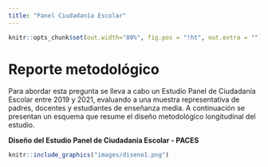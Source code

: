 ---
title: "Panel Ciudadanía Escolar"
---

```{r echo=FALSE}
knitr::opts_chunk$set(out.width="80%", fig.pos = "!ht", out.extra = "") 
```

# Reporte metodológico{-}

Para abordar esta pregunta se lleva a cabo un Estudio Panel de Ciudadanía Escolar entre 2019 y 2021, evaluando a una muestra representativa de padres, docentes y estudiantes de enseñanza media.  A continuación se presentan un esquema que resume el diseño metodológico longitudinal del estudio.

**Diseño del Estudio Panel de Ciudadanía Escolar - PACES**
```{r echo=FALSE, fig.align='center'}
knitr::include_graphics("images/diseno1.png")
```
<!--stackedit_data:
eyJoaXN0b3J5IjpbMjA5MDQ2NTgwNiwtMTkzOTcxMzEzOSwtMT
kzOTcxMzEzOSwyMzA5NTE0NDksLTEwMzY2NzkxNzcsLTIzODY5
NDEwNCwtMTY0MzI5MDk2NiwtNDIzMzIwOTksLTE2NDMyOTA5Nj
YsLTg4MjMxNjU4NSwtMTE5OTQ1MjA5OV19
-->